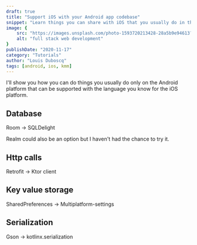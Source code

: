 ```yaml
---
draft: true
title: "Support iOS with your Android app codebase"
snippet: "Learn things you can share with iOS that you usually do in the Android platform"
image: {
    src: "https://images.unsplash.com/photo-1593720213428-28a5b9e94613?&fit=crop&w=430&h=240",
    alt: "full stack web development"
}
publishDate: "2020-11-17"
category: "Tutorials"
author: "Louis Duboscq"
tags: [android, ios, kmm]
--- 
```


I'll show you how you can do things you usually do only on the Android platform that can be supported with the language you know for the iOS platform. 

## Database

Room -> SQLDelight

Realm could also be an option but I haven't had the chance to try it. 

## Http calls

Retrofit -> Ktor client

## Key value storage

SharedPreferences -> Multiplatform-settings

## Serialization

Gson -> kotlinx.serialization

